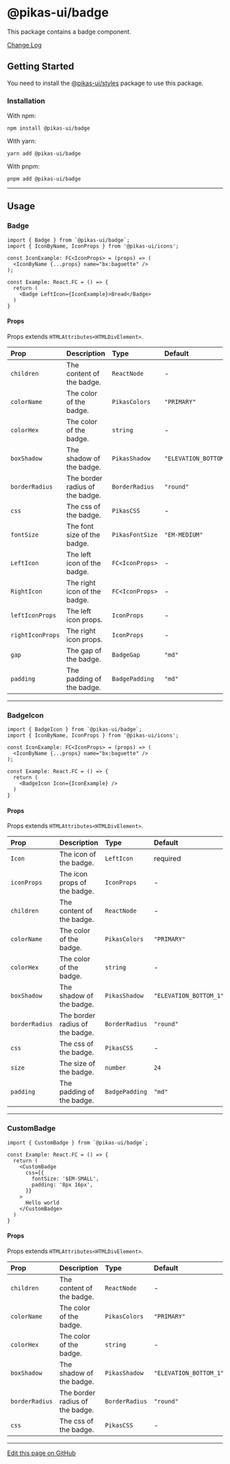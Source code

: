 

<NextSeo title="Badge" />

# @pikas-ui/badge

This package contains a badge component.

<a href="https://github.com/Achaak/pikas/blob/main/packages/ui/badge/CHANGELOG.md">
  Change Log
</a>

## Getting Started

You need to install the <a href={stylesLink}>@pikas-ui/styles</a> package to use this package.

### Installation

With npm:

```
npm install @pikas-ui/badge
```

With yarn:

```
yarn add @pikas-ui/badge
```

With pnpm:

```
pnpm add @pikas-ui/badge
```

---

## Usage

### Badge

<BadgeExample />

```tsx
import { Badge } from `@pikas-ui/badge`;
import { IconByName, IconProps } from '@pikas-ui/icons';

const IconExample: FC<IconProps> = (props) => (
  <IconByName {...props} name="bx:baguette" />
);

const Example: React.FC = () => {
  return (
    <Badge LeftIcon={IconExample}>Bread</Badge>
  )
}
```

#### Props

Props extends `HTMLAttributes<HTMLDivElement>`.

| Prop             | Description                     | Type            | Default                |
| :--------------- | :------------------------------ | :-------------- | :--------------------- |
| `children`       | The content of the badge.       | `ReactNode`     | -                      |
| `colorName`      | The color of the badge.         | `PikasColors`   | `"PRIMARY"`            |
| `colorHex`       | The color of the badge.         | `string`        | -                      |
| `boxShadow`      | The shadow of the badge.        | `PikasShadow`   | `"ELEVATION_BOTTOM_1"` |
| `borderRadius`   | The border radius of the badge. | `BorderRadius`  | `"round"`              |
| `css`            | The css of the badge.           | `PikasCSS`      | -                      |
| `fontSize`       | The font size of the badge.     | `PikasFontSize` | `"EM-MEDIUM"`          |
| `LeftIcon`       | The left icon of the badge.     | `FC<IconProps>` | -                      |
| `RightIcon`      | The right icon of the badge.    | `FC<IconProps>` | -                      |
| `leftIconProps`  | The left icon props.            | `IconProps`     | -                      |
| `rightIconProps` | The right icon props.           | `IconProps`     | -                      |
| `gap`            | The gap of the badge.           | `BadgeGap`      | `"md"`                 |
| `padding`        | The padding of the badge.       | `BadgePadding`  | `"md"`                 |

---

### BadgeIcon

<BadgeIconExample />

```tsx
import { BadgeIcon } from `@pikas-ui/badge`;
import { IconByName, IconProps } from '@pikas-ui/icons';

const IconExample: FC<IconProps> = (props) => (
  <IconByName {...props} name="bx:baguette" />
);

const Example: React.FC = () => {
  return (
    <BadgeIcon Icon={IconExample} />
  )
}
```

#### Props

Props extends `HTMLAttributes<HTMLDivElement>`.

| Prop           | Description                     | Type           | Default                |
| :------------- | :------------------------------ | :------------- | :--------------------- |
| `Icon`         | The icon of the badge.          | `LeftIcon`     | required               |
| `iconProps`    | The icon props of the badge.    | `IconProps`    | -                      |
| `children`     | The content of the badge.       | `ReactNode`    | -                      |
| `colorName`    | The color of the badge.         | `PikasColors`  | `"PRIMARY"`            |
| `colorHex`     | The color of the badge.         | `string`       | -                      |
| `boxShadow`    | The shadow of the badge.        | `PikasShadow`  | `"ELEVATION_BOTTOM_1"` |
| `borderRadius` | The border radius of the badge. | `BorderRadius` | `"round"`              |
| `css`          | The css of the badge.           | `PikasCSS`     | -                      |
| `size`         | The size of the badge.          | `number`       | `24`                   |
| `padding`      | The padding of the badge.       | `BadgePadding` | `"md"`                 |

---

### CustomBadge

<CustomBadgeExample />

```tsx
import { CustomBadge } from `@pikas-ui/badge`;

const Example: React.FC = () => {
  return (
    <CustomBadge
      css={{
        fontSize: '$EM-SMALL',
        padding: '8px 16px',
      }}
    >
      Hello world
    </CustomBadge>
  )
}
```

#### Props

Props extends `HTMLAttributes<HTMLDivElement>`.

| Prop           | Description                     | Type           | Default                |
| :------------- | :------------------------------ | :------------- | :--------------------- |
| `children`     | The content of the badge.       | `ReactNode`    | -                      |
| `colorName`    | The color of the badge.         | `PikasColors`  | `"PRIMARY"`            |
| `colorHex`     | The color of the badge.         | `string`       | -                      |
| `boxShadow`    | The shadow of the badge.        | `PikasShadow`  | `"ELEVATION_BOTTOM_1"` |
| `borderRadius` | The border radius of the badge. | `BorderRadius` | `"round"`              |
| `css`          | The css of the badge.           | `PikasCSS`     | -                      |

---

[Edit this page on GitHub](https://github.com/Achaak/pikas/blob/main/apps/docs-ui/pages/components/badge.mdx)
